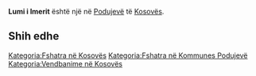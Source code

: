 {{Fshat në 
 | Emri                = Lumi i Imerit
 | EmriAlt                = 
 | NAME_SHORT_FORM=      
 | NAME_GENERIC=      Lumi
 | NAME_SORT_NAME_RO=      LUMIIIMERIT
 | FULL_NAME_RO = Lumi i Imerit
 | FULL_NAME_ND_RO=Lumi i Imerit
 | SORT_NAME_RG=IMERIT LUMII
 | FULL_NAME_RG=Imerit, Lumi i
 | FULL_NAME_ND_RG=Imerit, Lumi i
 | SRP_NAME_SHORT_FORM=      
 | SRP_NAME_GENERIC=      
 | SRP_NAME_SORT_NAME_RO=      
 | SRP_FULL_NAME_RO = 
 | SRP_FULL_NAME_ND_RO=
 | SRP_SORT_NAME_RG=
 | SRP_FULL_NAME_RG=
 | SRP_FULL_NAME_ND_RG=
 | Emri (Rasa dhanore) = 
 | Figura              = 
 | Shteti              = Kosovo
 | Komuna              = Podujevë
 | Kodi postar         = 
 | Sipërfaqja          = 

 | Popullsia           = 

 | Regj. i popullsisë  = 
 | Dend. e popullsisë  = 
 | Faqja zyrtare       = 
 <!--- Koordinatat ----> 
 | Gjerësia            = 42.988752
 | Gjatësia            = 21.147553
 | Lartësia            = 
}}
'''Lumi i Imerit''' është një [[]] në [[Podujevë]] të [[Kosovës]].

<!-- == Gjeografia == -->
<!-- == Historia == -->
<!-- == Demografia == -->
== Shih edhe ==
{{Komuna Podujevë}}
{{Kosovo-Administrata-Cung}}

[[Kategoria:Fshatra në Kosovës]]
[[Kategoria:Fshatra në Kommunes Podujevë]]
[[Kategoria:Vendbanime në Kosovës]]